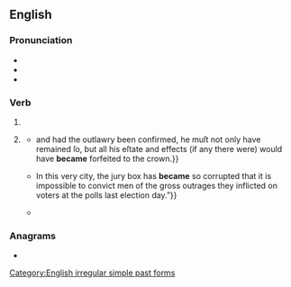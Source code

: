 ==English==

===Pronunciation===
* {{IPA|en|/bɪˈkeɪm/}}
* {{audio|en|en-us-became.ogg|Audio (US)}}
* {{rhymes|en|eɪm|s=2}}
{{hyphenation|en|be|came}}

===Verb===
{{head|en|verb form}}

# {{en-simple past of|become}}
# {{lb|en|colloquial|nonstandard}} {{past participle of|en|become|nocat=1}}
#* {{quote-book|en|year=1768|author=William Murray|publisher=Staples Steare|title=A ſhort examination into the conduct of Lord M--f--d through the affair of Mr. Wilkes|page=13|url=https://books.google.co.nz/books?id=NFVFAAAAYAAJ|passage={{...}}and had the outlawry been confirmed, he muſt not only have remained ſo, but all his eſtate and effects (if any there were) would have '''became''' forfeited to the crown.}}
#* {{quote-book|en|year=1896|author=William Temple Hornaday|publisher=Peter Paul Book Company|title=The Man who Became a Savage: A Story of Our Own Times|page=31|url=https://books.google.co.nz/books?id=NFVFAAAAYAAJ|passage={{...}} In this very city, the jury box has '''became''' so corrupted that it is impossible to convict men of the gross outrages they inflicted on voters at the polls last election day.”}}
#* {{quote-book|en|date=26 January 2007|author=Ruth M. J. Byrne|publisher={{w|MIT Press}}|title=The Rational Imagination: How People Create Alternatives to Reality|isbn=9780262261845|url=https://books.google.co.nz/books?id=JHDCzU6UzgEC|page=140|passage=Suppose you are given the semifactual assertion, "even if Nora had liked mathematics then she would have '''became''' a scientist" and then you find out that Nora did in fact become a scientist.}}

===Anagrams===
* {{anagrams|en|a=abceem|MacBee|Macbee|McAbee}}

[[Category:English irregular simple past forms]]